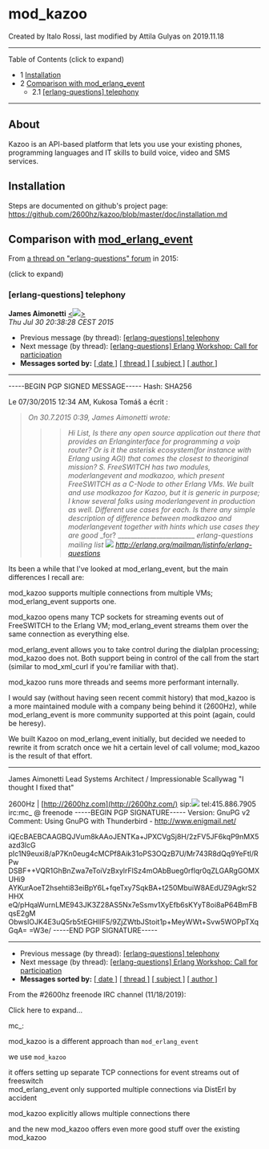 
# mod_kazoo 

 Created by  Italo Rossi, last modified by  Attila Gulyas on 2019.11.18

---

Table of Contents (click to expand)

* 1 [Installation](#installation)
* 2 [Comparison with mod\_erlang\_event](#about)  
   * 2.1 [\[erlang-questions\] telephony](#erlang-questions-telephony)

---

## About

Kazoo is an API-based platform that lets you use your existing phones, programming languages and IT skills to build voice, video and SMS services.

## Installation

Steps are documented on github's project page: <https://github.com/2600hz/kazoo/blob/master/doc/installation.md>

## Comparison with [mod_erlang_event](./mod_erlang_event_1048926.mdx#api-) 

From [a thread on "erlang-questions" forum](http://erlang.org/pipermail/erlang-questions/2015-July/085357.html) in 2015:

(click to expand)

### \[erlang-questions\] telephony

**James Aimonetti** [&lt;![](http://erlang.org/pipermail/erlang-questions/emailaddrs/ema-6318.png)\>](mailto:erlang-questions%40erlang.org?Subject=Re%3A%20%5Berlang-questions%5D%20telephony&In-Reply-To=%3C55BA6F24.6070508%402600hz.com%3E "[erlang-questions] telephony")  
_Thu Jul 30 20:38:28 CEST 2015_

  
* Previous message (by thread): [\[erlang-questions\] telephony](http://erlang.org/pipermail/erlang-questions/2015-July/085347.html)
* Next message (by thread): [\[erlang-questions\] Erlang Workshop: Call for participation](http://erlang.org/pipermail/erlang-questions/2015-July/085348.html)
* **Messages sorted by:** [\[ date \]](http://erlang.org/pipermail/erlang-questions/2015-July/date.html#85357) [\[ thread \]](http://erlang.org/pipermail/erlang-questions/2015-July/thread.html#85357) [\[ subject \]](http://erlang.org/pipermail/erlang-questions/2015-July/subject.html#85357) [\[ author \]](http://erlang.org/pipermail/erlang-questions/2015-July/author.html#85357)

---

-----BEGIN PGP SIGNED MESSAGE-----
Hash: SHA256

Le 07/30/2015 12:34 AM, Kukosa Tomáš a écrit :
> _On 30.7.2015 0:39, James Aimonetti wrote:_
>>> _Hi List, Is there any open source application out there that_ 
>>> _provides an Erlanginterface for programming a voip router?  Or_
>>> _is it the asterisk ecosystem(for instance with Erlang using_
>>> _AGI) that comes the closest to theoriginal mission? S._
>>> _FreeSWITCH has two modules, moderlangevent and modkazoo,_
>> _which present FreeSWITCH as a C-Node to other Erlang VMs. We_
>> _built and use modkazoo for Kazoo, but it is generic in purpose;_
>> _I know several folks using moderlangevent in production as_
>> _well. Different use cases for each._
>> _Is there any simple description of difference between modkazoo and_
> _moderlangevent together with hints which use cases they are good_
> _for? ________________________ 
> _erlang-questions mailing list ![](http://erlang.org/pipermail/erlang-questions/emailaddrs/ema-36.png)_ 
> _<http://erlang.org/mailman/listinfo/erlang-questions>_
>>
Its been a while that I've looked at mod_erlang_event, but the main
differences I recall are:

mod_kazoo supports multiple connections from multiple VMs;
mod_erlang_event supports one.

mod_kazoo opens many TCP sockets for streaming events out of
FreeSWITCH to the Erlang VM; mod_erlang_event streams them over the
same connection as everything else.

mod_erlang_event allows you to take control during the dialplan
processing; mod_kazoo does not. Both support being in control of the
call from the start (similar to mod_xml_curl if you're familiar with
that).

mod_kazoo runs more threads and seems more performant internally.

I would say (without having seen recent commit history) that mod_kazoo
is a more maintained module with a company being behind it (2600Hz),
while mod_erlang_event is more community supported at this point
(again, could be heresy).

We built Kazoo on mod_erlang_event initially, but decided we needed to
rewrite it from scratch once we hit a certain level of call volume;
mod_kazoo is the result of that effort.

- -- 
James Aimonetti
Lead Systems Architect / Impressionable Scallywag
"I thought I fixed that"

2600Hz | [http://2600hz.com](http://2600hz.com/)
sip:![](http://erlang.org/pipermail/erlang-questions/emailaddrs/ema-6318.png)
tel:415.886.7905
irc:mc_ @ freenode
-----BEGIN PGP SIGNATURE-----
Version: GnuPG v2
Comment: Using GnuPG with Thunderbird - <http://www.enigmail.net/>

iQEcBAEBCAAGBQJVum8kAAoJENTKa+JPXCVgSj8H/2zFV5JF6kqP9nMX5azd3lcG
pIc1N9euxi8/aP7Kn0eug4cMCPf8Aik31oPS3OQzB7U/Mr743R8dQq9YeFtl/RPw
DSBF++VQR1GhBnZwa7eToiVzBxylrFlSz4mOAbBueg0rflqr0qZLGARgGOMXUHi9
AYKurAoeT2hsehti83eiBpY6L+fqeTxy7SqkBA+t250MbuiW8AEdUZ9AgkrS2HHX
eQ/pHqaWurnLME943JK3Z28AS5Nx7eSsmv1XyEfb6sKYyT8oi8aP64BmFBqsE2gM
ObwslOJK4E3uQ5rb5tEGHIlF5/9ZjZWtbJStoit1p+MeyWWt+Svw5WOPpTXqGqA=
=W3e/
-----END PGP SIGNATURE-----

---

  
* Previous message (by thread): [\[erlang-questions\] telephony](http://erlang.org/pipermail/erlang-questions/2015-July/085347.html)
* Next message (by thread): [\[erlang-questions\] Erlang Workshop: Call for participation](http://erlang.org/pipermail/erlang-questions/2015-July/085348.html)
* **Messages sorted by:** [\[ date \]](http://erlang.org/pipermail/erlang-questions/2015-July/date.html#85357) [\[ thread \]](http://erlang.org/pipermail/erlang-questions/2015-July/thread.html#85357) [\[ subject \]](http://erlang.org/pipermail/erlang-questions/2015-July/subject.html#85357) [\[ author \]](http://erlang.org/pipermail/erlang-questions/2015-July/author.html#85357)

From the #2600hz freenode IRC channel (11/18/2019):

Click here to expand...

mc\_:

mod\_kazoo is a different approach than `mod_erlang_event`

we use `mod_kazoo`

it offers setting up separate TCP connections for event streams out of freeswitch  
mod\_erlang\_event only supported multiple connections via DistErl by accident

mod\_kazoo explicitly allows multiple connections there

and the new mod\_kazoo offers even more good stuff over the existing mod\_kazoo


